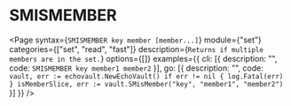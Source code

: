 # SMISMEMBER

<Page 
  syntax={`SMISMEMBER key member [member...]`}
  module={"set"}
  categories={["set", "read", "fast"]}
  description={`Returns if multiple members are in the set.`}
  options={[]}
  examples={{
    cli: [{ description: "", code: `SMISMEMBER key member1 member2` }],
    go: [{
      description: "",
      code: `vault, err := echovault.NewEchoVault()
if err != nil {
  log.Fatal(err)
}
isMemberSlice, err := vault.SMisMember("key", "member1", "member2")
`
    }]
  }}
/>